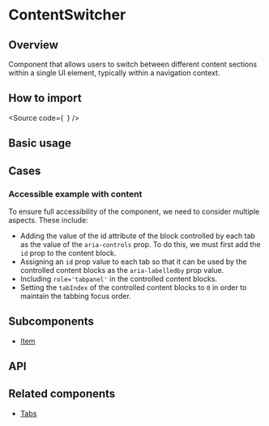 

<Meta of={Stories} />

# ContentSwitcher

## Overview

Component that allows users to switch between different content sections within a single UI element, typically within a navigation context.

## How to import

<Source
  code={`
`}
/>

## Basic usage

<Canvas of={Stories.Base} />

## Cases

### Accessible example with content

To ensure full accessibility of the component, we need to consider multiple aspects. These include:

- Adding the value of the id attribute of the block controlled by each tab as the value of the `aria-controls` prop. To do this, we must first add the `id` prop to the content block.
- Assigning an `id` prop value to each tab so that it can be used by the controlled content blocks as the `aria-labelledby` prop value.
- Including `role='tabpanel'` in the controlled content blocks.
- Setting the `tabIndex` of the controlled content blocks to `0` in order to maintain the tabbing focus order.

<Canvas of={CaseStories.AccesibleWithContent} />

## Subcomponents

- [Item](?path=/docs/components-core-navigation-contentswitcher-subcomponents--docs)

## API

<ArgTypes of={Stories} />

## Related components

- [Tabs](?path=/docs/components-core-navigation-tabs--docs)
